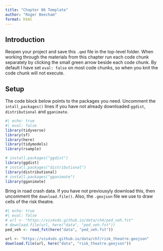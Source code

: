 ```yaml
---
title: "Chapter 06 Template"
author: "Roger Beecham"
format: html
---
```


## Introduction

Reopen your project and save this `.qmd` file in the top-level folder. When working through the materials from this chapter run each code chunk separately by clicking the small green arrow beside each code chunk. By default I have set `eval: false` on most code chunks, so when you knit the code chunk will not execute.


## Setup

The code block below points to the packages you need. Uncomment the `intall_packages()` lines if you have not already downloaded `ggdist`, `distributional` and `gganimate`.

```r
#| echo: true
#| eval: false
library(tidyverse) 
library(sf) 
library(here) 
library(tidymodels) 
library(rsample)

# install.packages("ggdist")
library(ggdist)
# install.packages("distributional")
library(distributional)
# install.packages("gganimate")
library(gganimate)
```

Bring in road crash data. If you have not previousyly download this, then uncomment the `download.file()`. Also, the `.geojson` file we use to draw cells of the risk theatre.

```r
#| echo: true
#| eval: false
# url <- "https://vis4sds.github.io/data/ch4/ped_veh.fst"
# download.file(url, here("data", "ped_veh.fst"))
ped_veh <- read_fst(here("data", "ped_veh.fst"))

url <- "https://vis4sds.github.io/data/ch7/risk_theatre.geojson"
download.file(url, here("data", "risk_theatre.geojson"))
```


